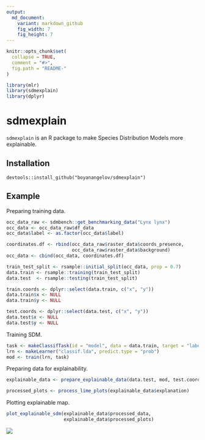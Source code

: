 ```yaml
---
output:
  md_document:
    variant: markdown_github
    fig_width: 7
    fig_height: 7
---
```


<!-- README.md is generated from README.Rmd. Please edit that file -->

```r
knitr::opts_chunk$set(
  collapse = TRUE,
  comment = "#>",
  fig.path = "README-"
)
```


```r
library(mlr)
library(sdmexplain)
library(dplyr)
```

# sdmexplain

`sdmexplain` is an R package to make Species Distribution Models more explainable.

## Installation

```
devtools::install_github("boyanangelov/sdmexplain")
```

## Example

Preparing training data.

```r
occ_data_raw <- sdmbench::get_benchmarking_data("Lynx lynx")
occ_data <- occ_data_raw$df_data
occ_data$label <- as.factor(occ_data$label)

coordinates.df <- rbind(occ_data_raw$raster_data$coords_presence,
                        occ_data_raw$raster_data$background)
occ_data <- cbind(occ_data, coordinates.df)

train_test_split <- rsample::initial_split(occ_data, prop = 0.7)
data.train <- rsample::training(train_test_split)
data.test  <- rsample::testing(train_test_split)

train.coords <- dplyr::select(data.train, c("x", "y"))
data.train$x <- NULL
data.train$y <- NULL

test.coords <- dplyr::select(data.test, c("x", "y"))
data.test$x <- NULL
data.test$y <- NULL
```

Training SDM.

```r
task <- makeClassifTask(id = "model", data = data.train, target = "label")
lrn <- makeLearner("classif.lda", predict.type = "prob")
mod <- train(lrn, task)
```

Preparing data for explainability.

```r
explainable_data <- prepare_explainable_data(data.test, mod, test.coords)
```

```r
processed_plots <- process_lime_plots(explainable_data$explanation)
```

Plotting explainable map.

```r
plot_explainable_sdm(explainable_data$processed_data,
                     explainable_data$processed_plots)
```


![](screenshots/screenshot_1.png)
